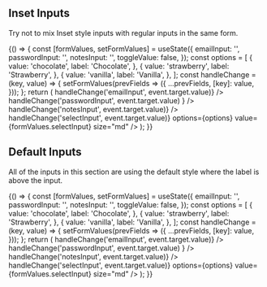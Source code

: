 
<Meta title="Patterns/Form Controls" />

## Inset Inputs

Try not to mix Inset style inputs with regular inputs in the same form.

<Canvas>
  <Story name="Inset Inputs">
    {() => {
      const [formValues, setFormValues] = useState({
        emailInput: '',
        passwordInput: '',
        notesInput: '',
        toggleValue: false,
      });
      const options = [
        {
          value: 'chocolate',
          label: 'Chocolate',
        },
        {
          value: 'strawberry',
          label: 'Strawberry',
        },
        {
          value: 'vanilla',
          label: 'Vanilla',
        },
      ];
      const handleChange = (key, value) => {
        setFormValues(prevFields => ({
          ...prevFields,
          [key]: value,
        }));
      };
      return (
        <Box gap="md">
          <TextInputInset
            label="Email"
            id="emailInput"
            value={formValues.textInputMd}
            onChange={event => handleChange('emailInput', event.target.value)}
          />
          <TextInputInset
            label="Password"
            type="password"
            id="passwordInput"
            value={formValues.textInputMd}
            onChange={event =>
              handleChange('passwordInput', event.target.value)
            }
          />
          <TextareaInputInset
            label="Notes"
            id="notesInput"
            value={formValues.textInputMd}
            onChange={event => handleChange('notesInput', event.target.value)}
          />
          <SelectInputInset
            id="floatingSelectNative"
            label="Flavor"
            onChange={event => handleChange('selectInput', event.target.value)}
            options={options}
            value={formValues.selectInput}
            size="md"
          />
        </Box>
      );
    }}
  </Story>
</Canvas>

## Default Inputs

All of the inputs in this section are using the default style where the label is above the input.

<Canvas>
  <Story name="Default Inputs">
    {() => {
      const [formValues, setFormValues] = useState({
        emailInput: '',
        passwordInput: '',
        notesInput: '',
        toggleValue: false,
      });
      const options = [
        {
          value: 'chocolate',
          label: 'Chocolate',
        },
        {
          value: 'strawberry',
          label: 'Strawberry',
        },
        {
          value: 'vanilla',
          label: 'Vanilla',
        },
      ];
      const handleChange = (key, value) => {
        setFormValues(prevFields => ({
          ...prevFields,
          [key]: value,
        }));
      };
      return (
        <Box gap="md">
          <TextInput
            label="Email"
            id="defaultEmailInput"
            value={formValues.textInputMd}
            onChange={event => handleChange('emailInput', event.target.value)}
          />
          <TextInput
            label="Password"
            type="password"
            id="defaultPasswordInput"
            value={formValues.textInputMd}
            onChange={event =>
              handleChange('passwordInput', event.target.value)
            }
          />
          <TextareaInput
            label="Notes"
            id="defaultNotesInput"
            value={formValues.textInputMd}
            onChange={event => handleChange('notesInput', event.target.value)}
          />
          <SelectInputNative
            id="defaultSelectInputNative"
            label="Flavor"
            onChange={event => handleChange('selectInput', event.target.value)}
            options={options}
            value={formValues.selectInput}
            size="md"
          />
        </Box>
      );
    }}
  </Story>
</Canvas>
